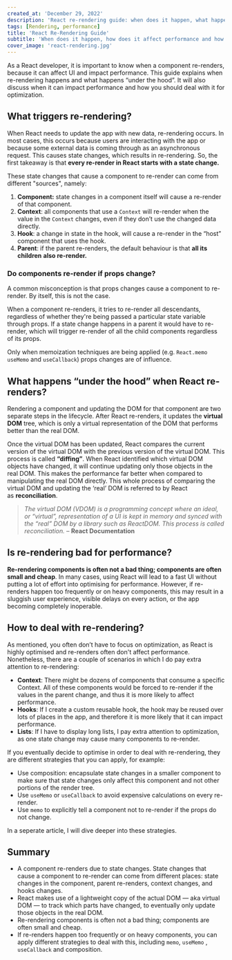 ```yaml
---
created_at: 'December 29, 2022'
description: 'React re-rendering guide: when does it happen, what happens under the hood and how to deal with it for optimization.'
tags: [Rendering, performance]
title: 'React Re-Rendering Guide'
subtitle: 'When does it happen, how does it affect performance and how to deal with it?'
cover_image: 'react-rendering.jpg'
---
```


As a React developer, it is important to know when a component re-renders, because it can affect UI and impact performance. This guide explains when re-rendering happens and what happens “under the hood”. It will also discuss when it can impact performance and how you should deal with it for optimization.

## What triggers re-rendering?

When React needs to update the app with new data, re-rendering occurs. In most cases, this occurs because users are interacting with the app or because some external data is coming through as an asynchronous request. This causes state changes, which results in re-rendering. So, the first takeaway is that **every re-render in React starts with a state change.**

These state changes that cause a component to re-render can come from different "sources", namely:

1.  **Component:** state changes in a component itself will cause a re-render of that component.
2.  **Context**: all components that use a `Context` will re-render when the value in the `Context` changes, even if they don’t use the changed data directly.
3.  **Hook**: a change in state in the hook, will cause a re-render in the “host” component that uses the hook.
4.  **Parent**: if the parent re-renders, the default behaviour is that **all its children** **also re-render.**

### Do components re-render if props change?

A common misconception is that props changes cause a component to re-render. By itself, this is not the case.

When a component re-renders, it tries to re-render all descendants, regardless of whether they're being passed a particular state variable through props. If a state change happens in a parent it would have to re-render, which will trigger re-render of all the child components regardless of its props.

Only when memoization techniques are being applied (e.g. `React.memo` `useMemo` and `useCallback`) props changes are of influence.

## What happens “under the hood” when React re-renders?

Rendering a component and updating the DOM for that component are two separate steps in the lifecycle. After React re-renders, it updates the **virtual DOM** tree, which is only a virtual representation of the DOM that performs better than the real DOM.

Once the virtual DOM has been updated, React compares the current version of the virtual DOM with the previous version of the virtual DOM. This process is called **“diffing”**. When React identified which virtual DOM objects have changed, it will continue updating only those objects in the real DOM. This makes the performance far better when compared to manipulating the real DOM directly. This whole process of comparing the virtual DOM and updating the ‘real’ DOM is referred to by React as **reconciliation**.

> _The virtual DOM (VDOM) is a programming concept where an ideal, or “virtual”, representation of a UI is kept in memory and synced with the “real” DOM by a library such as ReactDOM. This process is called reconciliation._ – **React Documentation**

## Is re-rendering bad for performance?

**Re-rendering components is often not a bad thing; components are often small and cheap**. In many cases, using React will lead to a fast UI without putting a lot of effort into optimising for performance. However, if re-renders happen too frequently or on heavy components, this may result in a sluggish user experience, visible delays on every action, or the app becoming completely inoperable.

## How to deal with re-rendering?

As mentioned, you often don’t have to focus on optimization, as React is highly optimised and re-renders often don't affect performance. Nonetheless, there are a couple of scenarios in which I do pay extra attention to re-rendering:

- **Context**: There might be dozens of components that consume a specific Context. All of these components would be forced to re-render if the values in the parent change, and thus it is more likely to affect performance.
- **Hooks**: If I create a custom reusable hook, the hook may be reused over lots of places in the app, and therefore it is more likely that it can impact performance.
- **Lists**: If I have to display long lists, I pay extra attention to optimization, as one state change may cause many components to re-render.

If you eventually decide to optimise in order to deal with re-rendering, they are different strategies that you can apply, for example:

- Use composition: encapsulate state changes in a smaller component to make sure that state changes only affect this component and not other portions of the render tree.
- Use `useMemo` or `useCallback` to avoid expensive calculations on every re-render.
- Use `memo` to explicitly tell a component not to re-render if the props do not change.

In a seperate article, I will dive deeper into these strategies.

## Summary

- A component re-renders due to state changes. State changes that cause a component to re-render can come from different places: state changes in the component, parent re-renders, context changes, and hooks changes.
- React makes use of a lightweight copy of the actual DOM — aka virtual DOM — to track which parts have changed, to eventually only update those objects in the real DOM.
- Re-rendering components is often not a bad thing; components are often small and cheap.
- If re-renders happen too frequently or on heavy components, you can apply different strategies to deal with this, including `memo`, `useMemo` , `useCallback` and composition.
